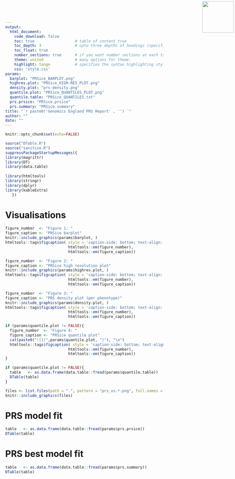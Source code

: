 ```yaml
---
output: 
  html_document:
    code_download: false
    toc: true                  # table of content true
    toc_depth: 3               # upto three depths of headings (specified by #, ## and ###)
    toc_float: true
    number_sections: true      # if you want number sections at each table header
    theme: united              # many options for theme.
    highlight: tango           # specifies the syntax highlighting style
    css: 'style.css'
params:
  barplot: "PRSice_BARPLOT.png"
  highres.plot: "PRSice_HIGH-RES_PLOT.png"
  density.plot: "prs-density.png"
  quantile.plot: "PRSice_QUANTILES_PLOT.png"
  quantile.table: "PRSice_QUANTILES.txt"
  prs.prsice: "PRSice.prsice"
  prs.summary: "PRSice.summary"
title: "`r paste0('Genomics England PRS Report' , '') `"
author: ""
date: ""
---
```




<img src="logo.png" width=100 style="position:absolute;top:4px;bottom:4px;right:4px;" />

```r
knitr::opts_chunk$set(echo=FALSE)
```

```r
source("DTable.R")
source("sanitise.R")
suppressPackageStartupMessages({
library(magrittr)
library(DT)
library(data.table)
  
library(htmltools)
library(stringr)
library(dplyr)
library(kableExtra)
   })
```



# Visualisations

```r
figure_number  <- "Figure 1: "
figure_caption <- "PRSice barplot"
knitr::include_graphics(params$barplot, )
htmltools::tags$figcaption( style = 'caption-side: bottom; text-align: center; font-size: 85%%; color: #71879d',
                            htmltools::em(figure_number),
                            htmltools::em(figure_caption))
```

```r
figure_number  <- "Figure 2: " 
figure_caption <- "PRSice high resolution plot"
knitr::include_graphics(params$highres.plot, )
htmltools::tags$figcaption( style = 'caption-side: bottom; text-align: center; font-size: 85%%; color: #71879d',
                            htmltools::em(figure_number), 
                            htmltools::em(figure_caption))
```

```r
figure_number  <- "Figure 3: " 
figure_caption <- "PRS density plot (per phenotype)"
knitr::include_graphics(params$density.plot, )
htmltools::tags$figcaption( style = 'caption-side: bottom; text-align: center; font-size: 85%%; color: #71879d',
                            htmltools::em(figure_number), 
                            htmltools::em(figure_caption))
```

```r
if (params$quantile.plot != FALSE){
  figure_number  <- "Figure 4: " 
  figure_caption <- "PRSice quantile plot"
  cat(paste0("![](",params$quantile.plot, ")"), "\n")
  htmltools::tags$figcaption( style = 'caption-side: bottom; text-align: center; font-size: 85%%; color: #71879d',
                            htmltools::em(figure_number), 
                            htmltools::em(figure_caption))
}
```

```r
if (params$quantile.plot != FALSE){
  table   <- as.data.frame(data.table::fread(params$quantile.table))
  DTable(table)
}
```

```r

files <- list.files(path = ".", pattern = "prs_vs.*.png", full.names = TRUE)
knitr::include_graphics(files)

```

# PRS model fit

```r
table   <- as.data.frame(data.table::fread(params$prs.prsice))
DTable(table)
```

# PRS best model fit

```r
table   <- as.data.frame(data.table::fread(params$prs.summary))
DTable(table)
```
